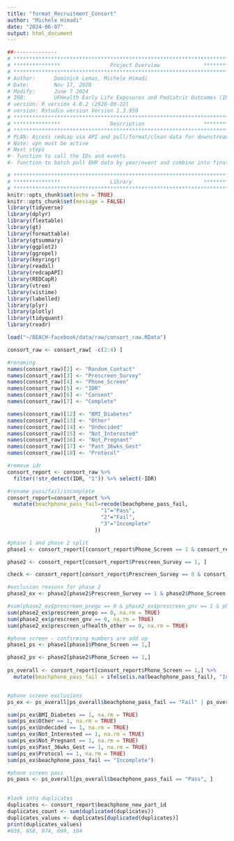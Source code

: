 ```yaml
---
title: "format_Recruitment_Consort"
author: "Michele Himadi"
date: "2024-06-07"
output: html_document
---
```


```r
##-------------- 
# **************************************************************************** #
# ***************                Project Overview              *************** #
# **************************************************************************** #
# Author:      Dominick Lemas, Michele Himadi
# Date:        Nov 17, 2020 
# Modify:      June 7 2024
# IRB:         UFHealth Early Life Exposures and Pediatric Outcomes (IRB201601899) 
# version: R version 4.0.2 (2020-06-22)
# version: Rstudio version Version 1.3.959 
# **************************************************************************** #
# ***************                Description                   *************** #
# **************************************************************************** #
# PLAN: Access redcap via API and pull/format/clean data for downstream analysis.
# Note: vpn must be active
# Next steps
#- function to call the IDs and events
#- function to batch pull EHR data by year/event and combine into final dataset. 
```

```r
# **************************************************************************** #
# ***************                Library                       *************** #
# **************************************************************************** #
knitr::opts_chunk$set(echo = TRUE)
knitr::opts_chunk$set(message = FALSE)
library(tidyverse)
library(dplyr)
library(flextable)
library(gt)
library(formattable)
library(gtsummary)
library(ggplot2)
library(ggrepel)
library(keyringr)
library(readxl)
library(redcapAPI)
library(REDCapR)
library(vtree)
library(vistime)
library(labelled)
library(plyr)
library(plotly)
library(tidyquant)
library(readr)
```

```r
load("~/BEACH-facebook/data/raw/consort_raw.RData")
```

```r
consort_raw <- consort_raw[ -c(2:4) ]
```

```r
#renaming
names(consort_raw)[2] <- "Random_Contact"
names(consort_raw)[3] <- "Prescreen_Survey"
names(consort_raw)[4] <- "Phone_Screen"
names(consort_raw)[5] <- "IDR"
names(consort_raw)[6] <- "Consent"
names(consort_raw)[7] <- "Complete"

names(consort_raw)[12] <- "BMI_Diabetes"
names(consort_raw)[13] <- "Other"
names(consort_raw)[14] <- "Undecided"
names(consort_raw)[15] <- "Not_Interested"
names(consort_raw)[16] <- "Not_Pregnant"
names(consort_raw)[17] <- "Past_36wks_Gest"
names(consort_raw)[18] <- "Protocol"

#remove idr
consort_report <- consort_raw %>%
  filter(!str_detect(IDR, "1")) %>% select(-IDR)

#rename pass/fail/incomplete
consort_report=consort_report %>%
  mutate(beachphone_pass_fail=recode(beachphone_pass_fail,
                              "1"="Pass",
                              "2"="Fail",
                              "3"="Incomplete"
                            ))

```

```r
#phase 1 and phase 2 split
phase1 <- consort_report[(consort_report$Phone_Screen == 1 & consort_report$Prescreen_Survey == 0) | consort_report$Random_Contact == 1 & consort_report$Prescreen_Survey == 0, ]

phase2 <- consort_report[consort_report$Prescreen_Survey == 1, ]

check <- consort_report[consort_report$Prescreen_Survey == 0 & consort_report$Phone_Screen == 0 & consort_report$Random_Contact == 0 , ]

#exclusion reasons for phase 2
phase2_ex <- phase2[phase2$Prescreen_Survey == 1 & phase2$Phone_Screen == 0, ]

#sum(phase2_ex$prescreen_prego == 0 & phase2_ex$prescreen_gnv == 1 & phase2_ex$prescreen_ufhealth_other == 1, na.rm = TRUE)
sum(phase2_ex$prescreen_prego == 0, na.rm = TRUE)
sum(phase2_ex$prescreen_gnv == 0, na.rm = TRUE)
sum(phase2_ex$prescreen_ufhealth_other == 0, na.rm = TRUE)


```

```r
#phone screen - confirming numbers are add up
phase1_ps <- phase1[phase1$Phone_Screen == 1,]

phase2_ps <- phase2[phase2$Phone_Screen == 1,]
  
ps_overall <- consort_report[consort_report$Phone_Screen == 1,] %>%
  mutate(beachphone_pass_fail = ifelse(is.na(beachphone_pass_fail), "Incomplete", beachphone_pass_fail))


#phone screen exclusions
ps_ex <- ps_overall[ps_overall$beachphone_pass_fail == "Fail" | ps_overall$beachphone_pass_fail == "Incomplete", ]

sum(ps_ex$BMI_Diabetes == 1, na.rm = TRUE)
sum(ps_ex$Other == 1, na.rm = TRUE)
sum(ps_ex$Undecided == 1, na.rm = TRUE)
sum(ps_ex$Not_Interested == 1, na.rm = TRUE)
sum(ps_ex$Not_Pregnant == 1, na.rm = TRUE)
sum(ps_ex$Past_36wks_Gest == 1, na.rm = TRUE)
sum(ps_ex$Protocol == 1, na.rm = TRUE)
sum(ps_ex$beachphone_pass_fail == "Incomplete")

#phone screen pass
ps_pass <- ps_overall[ps_overall$beachphone_pass_fail == "Pass", ]
  
```

```r
#look into duplicates
duplicates <- consort_report$beachphone_new_part_id
duplicates_count <- sum(duplicated(duplicates))
duplicates_values <- duplicates[duplicated(duplicates)]
print(duplicates_values)
#039, 058, 074, 099, 104
```